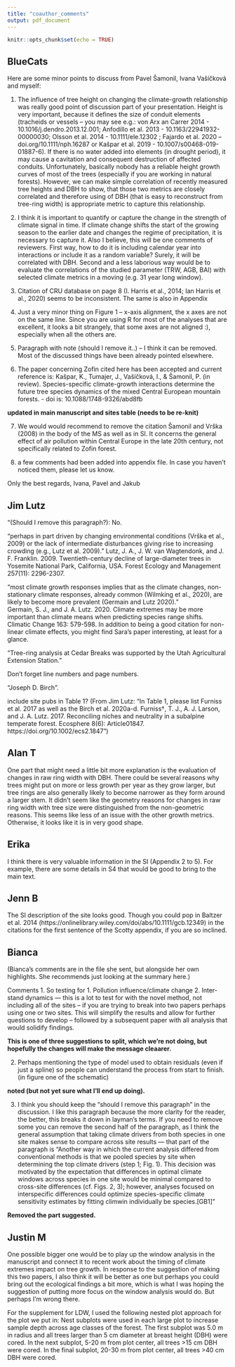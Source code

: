 ```yaml
---
title: "coauthor_comments"
output: pdf_document
---
```


```r
knitr::opts_chunk$set(echo = TRUE)
```

## BlueCats

Here are some minor points to discuss from Pavel Šamonil, Ivana Vašíčková and myself:

(1) The influence of tree height on changing the climate-growth relationship was really good point of discussion part of your presentation. Height is very important, because it defines the size of conduit elements (tracheids or vessels – you may see e.g.: von Arx an Carrer 2014 - 10.1016/j.dendro.2013.12.001; Anfodillo et al. 2013 - 10.1163/22941932-00000030; Olsson et al. 2014 - 10.1111/ele.12302 ; Fajardo et al. 2020 – doi.org/10.1111/nph.16287 or Kašpar et al. 2019 - 10.1007/s00468-019-01887-6). If there is no water added into elements (in drought period), it may cause a cavitation and consequent destruction of affected conduits. Unfortunately, basically nobody has a reliable height growth curves of most of the trees (especially if you are working in natural forests). However, we can make simple correlation of recently measured tree heights and DBH to show, that those two metrics are closely correlated and therefore using of DBH (that is easy to reconstruct from tree-ring width) is appropriate metric to capture this relationship.

(2) I think it is important to quantify or capture the change in the strength of climate signal in time. If climate change shifts the start of the growing season to the earlier date and changes the regime of precipitation, it is necessary to capture it. Also I believe, this will be one comments of reviewers. First way, how to do it is including calendar year into interactions or include it as a random variable? Surely, it will be correlated with DBH. Second and a less laborious way would be to evaluate the correlations of the studied parameter (TRW, AGB, BAI) with selected climate metrics in a moving (e.g. 31 year long window).

(3) Citation of CRU database on page 8 (I. Harris et al., 2014; Ian Harris et al., 2020) seems to be inconsistent. The same is also in Appendix

(4) Just a very minor thing on Figure 1 – x-axis alignment, the x axes are not on the same line. Since you are using R for most of the analyses that are excellent, it looks a bit strangely, that some axes are not aligned :), especially when all the others are.

(5) Paragraph with note (should I remove it..) – I think it can be removed. Most of the discussed things have been already pointed elsewhere.

(6) The paper concerning Zofin cited here has been accepted and current reference is: Kašpar, K., Tumajer, J., Vašíčková, I., & Šamonil, P. (in review). Species-specific climate-growth interactions determine the future tree species dynamics of the mixed Central European mountain forests. - doi is: 10.1088/1748-9326/abd8fb

**updated in main manuscript and sites table (needs to be re-knit)**

(7) We would would recommend to remove the citation Šamonil and Vrška (2008) in the body of the MS as well as in SI. It concerns the general effect of air pollution within Central Europe in the late 20th century, not specifically related to Zofin forest.

(8) a few comments had been added into appendix file. In case you haven't noticed them, please let us know.

Only the best regards,
Ivana, Pavel and Jakub


## Jim Lutz

“(Should I remove this paragraph?): No.

"perhaps in part driven by changing environmental conditions (Vrška et al., 2009) or the lack of intermediate disturbances giving rise to increasing crowding (e.g., Lutz et al. 2009).”
Lutz, J. A., J. W. van Wagtendonk, and J. F. Franklin. 2009. Twentieth-century decline of large-diameter trees in Yosemite National Park, California, USA. Forest Ecology and Management 257(11): 2296-2307.

"most climate growth responses implies that as the climate changes, non-stationary climate responses, already common (Wilmking et al., 2020), are likely to become more prevalent (Germain and Lutz 2020). "   
Germain, S. J., and J. A. Lutz. 2020. Climate extremes may be more important than climate means when predicting species range shifts. Climatic Change 163: 579-598.
In addition to being a good citation for non-linear climate effects, you might find Sara’s paper interesting, at least for a glance. 
 
“Tree-ring analysis at Cedar Breaks was supported by the Utah Agricultural Extension Station.”

Don’t forget line numbers and page numbers. 

“Joseph D. Birch”. 


include site pubs in Table 1? (From Jim Lutz: "In Table 1, please list Furniss et al. 2017 as well as the Birch et al. 2020a-d.
Furniss†, T. J., A. J. Larson, and J. A. Lutz. 2017. Reconciling niches and neutrality in a subalpine temperate forest. Ecosphere 8(6): Article01847. https://doi.org/10.1002/ecs2.1847")

## Alan T

One part that might need a little bit more explanation is the evaluation of changes in raw ring width with DBH. There could be several reasons why trees might put on more or less growth per year as they grow larger, but tree rings are also generally likely to become narrower as they form around a larger stem. It didn't seem like the geometry reasons for changes in raw ring width with tree size were distinguished from the non-geometric reasons. This seems like less of an issue with the other growth metrics. Otherwise, it looks like it is in very good shape. 

## Erika
I think there is very valuable information in the SI (Appendix 2 to 5). For example, there are some details in S4 that would be good to bring to the main text. 

## Jenn B
The SI description of the site looks good. Though you could pop in Baltzer et al. 2014 (https://onlinelibrary.wiley.com/doi/abs/10.1111/gcb.12349) in the citations for the first sentence of the Scotty appendix, if you are so inclined. 

## Bianca

(Bianca's comments are in the file she sent, but alongside her own highlights. She recommends just looking at the summary here.)

Comments
1. So testing for 1. Pollution influence/climate change 2. Inter-stand dynamics --- this is a lot to test for with the novel method, not including all of the sites -- if you are trying to break into two papers perhaps using one or two sites. This will simplify the results and allow for further questions to develop -- followed by a subsequent paper with all analysis that would solidify findings. 

**This is one of three suggestions to split, which we're not doing, but hopefully the changes will make the message cleaarer.**

2. Perhaps mentioning the type of model used to obtain residuals (even if just a spline) so people can understand the process from start to finish. (in figure one of the schematic) 

**noted (but not yet sure what I'll end up doing).**

3. I think you should keep the "should I remove this paragraph" in the discussion. I like this paragraph because the more clarity for the reader, the better, this breaks it down in layman's terms. If you need to remove some you can remove the second half of the paragraph, as I think the general assumption that taking climate drivers from both species in one site makes sense to compare across site results --- that part of the paragraph is "Another way in which the current analysis differed from conventional methods is that we pooled species by site when determining the top climate drivers (step 1; Fig. 1). This decision was motivated by the expectation that differences in optimal climate windows across species in one site would be minimal compared to cross-site differences (cf. Figs. 2, 3); however, analyses focused on interspecific differences could optimize species-specific climate sensitivity estimates by fitting climwin individually be species.[GB1] " 

**Removed the part suggested.**

## Justin M

One possible bigger one would be to play up the window analysis in the manuscript and connect it to recent work about the timing of climate extremes impact on tree growth. In response to the suggestion of making this two papers, I also think it will be better as one but perhaps you could bring out the ecological findings a bit more, which is what I was hoping the suggestion of putting more focus on the window analysis would do. But perhaps I'm wrong there. 

For the supplement for LDW, I used the following nested plot approach for the plot we put in:
Nest subplots were used in each large plot to increase sample depth across age classes of the forest. The first subplot was 5.0 m in radius and all trees larger than 5 cm diameter at breast height (DBH) were cored. In the next subplot, 5-20 m from plot center, all trees >15 cm DBH were cored. In the final subplot, 20-30 m from plot center, all trees >40 cm DBH were cored. 

